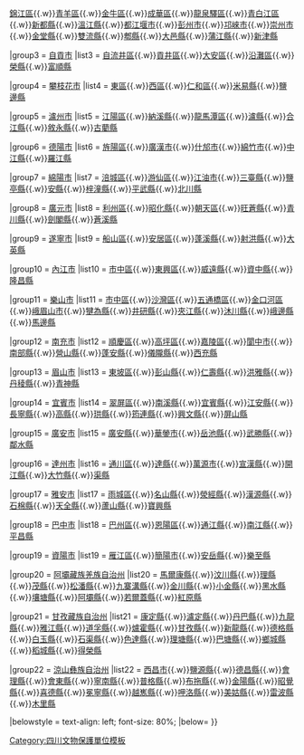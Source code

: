 {{Navbox
|name = 四川省各市縣不可移動文物名錄
|title = [[四川省]]各市縣不可移動文物名錄
|above = 
|image = [[File:China_Chongqing.svg|80px]]
|state = {{{state<includeonly>|collapsed</includeonly>}}}

|group1style = background: #ececec; vertical-align: text-top; text-align: center;
|group1 = 市縣
|list1style = background: #ececec; vertical-align: text-top; text-align: center;
|list1 = [[市]]、[[區]]、[[自治州]]、[[自治縣]]、[[縣]]

|group2 = [[成都市不可移動文物名錄|成都市]]
|list2 = [[武侯區不可移動文物名錄|武侯區]]{{.w}}[[錦江區不可移動文物名錄|錦江區]]{{.w}}[[青羊區不可移動文物名錄|青羊區]]{{.w}}[[金牛區不可移動文物名錄|金牛區]]{{.w}}[[成華區不可移動文物名錄|成華區]]{{.w}}[[龍泉驛區不可移動文物名錄|龍泉驛區]]{{.w}}[[青白江區不可移動文物名錄|青白江區]]{{.w}}[[新都縣不可移動文物名錄|新都縣]]{{.w}}[[溫江縣不可移動文物名錄|溫江縣]]{{.w}}[[都江堰市不可移動文物名錄|都江堰市]]{{.w}}[[彭州市不可移動文物名錄|彭州市]]{{.w}}[[邛崍市不可移動文物名錄|邛崍市]]{{.w}}[[崇州市不可移動文物名錄|崇州市]]{{.w}}[[金堂縣不可移動文物名錄|金堂縣]]{{.w}}[[雙流縣不可移動文物名錄|雙流縣]]{{.w}}[[郫縣不可移動文物名錄|郫縣]]{{.w}}[[大邑縣不可移動文物名錄|大邑縣]]{{.w}}[[蒲江縣不可移動文物名錄|蒲江縣]]{{.w}}[[新津縣不可移動文物名錄|新津縣]]

|group3 = [[自貢市不可移動文物名錄|自貢市]]
|list3 = [[自流井區不可移動文物名錄|自流井區]]{{.w}}[[貢井區不可移動文物名錄|貢井區]]{{.w}}[[自貢市大安區不可移動文物名錄|大安區]]{{.w}}[[沿灘區不可移動文物名錄|沿灘區]]{{.w}}[[榮縣不可移動文物名錄|榮縣]]{{.w}}[[富順縣不可移動文物名錄|富順縣]]

|group4 = [[攀枝花市不可移動文物名錄|攀枝花市]] 
|list4 = [[攀枝花市東區不可移動文物名錄|東區]]{{.w}}[[攀枝花市西區不可移動文物名錄|西區]]{{.w}}[[仁和區不可移動文物名錄|仁和區]]{{.w}}[[米易縣不可移動文物名錄|米易縣]]{{.w}}[[鹽邊縣不可移動文物名錄|鹽邊縣]]

|group5 = [[瀘州市不可移動文物名錄|瀘州市]]
|list5 = [[江陽區不可移動文物名錄|江陽區]]{{.w}}[[納溪縣不可移動文物名錄|納溪縣]]{{.w}}[[龍馬潭區不可移動文物名錄|龍馬潭區]]{{.w}}[[瀘縣不可移動文物名錄|瀘縣]]{{.w}}[[合江縣不可移動文物名錄|合江縣]]{{.w}}[[敘永縣不可移動文物名錄|敘永縣]]{{.w}}[[古藺縣不可移動文物名錄|古藺縣]]

|group6 = [[德陽市不可移動文物名錄|德陽市]]
|list6 = [[旌陽區不可移動文物名錄|旌陽區]]{{.w}}[[廣漢市不可移動文物名錄|廣漢市]]{{.w}}[[什邡市不可移動文物名錄|什邡市]]{{.w}}[[綿竹市不可移動文物名錄|綿竹市]]{{.w}}[[中江縣不可移動文物名錄|中江縣]]{{.w}}[[羅江縣不可移動文物名錄|羅江縣]]

|group7 = [[綿陽市不可移動文物名錄|綿陽市]]
|list7 = [[涪城區不可移動文物名錄|涪城區]]{{.w}}[[游仙區不可移動文物名錄|游仙區]]{{.w}}[[江油市不可移動文物名錄|江油市]]{{.w}}[[三臺縣不可移動文物名錄|三臺縣]]{{.w}}[[鹽亭縣不可移動文物名錄|鹽亭縣]]{{.w}}[[安縣不可移動文物名錄|安縣]]{{.w}}[[梓潼縣不可移動文物名錄|梓潼縣]]{{.w}}[[平武縣不可移動文物名錄|平武縣]]{{.w}}[[北川縣不可移動文物名錄|北川縣]]

|group8 = [[廣元市不可移動文物名錄|廣元市]]
|list8 = [[利州區不可移動文物名錄|利州區]]{{.w}}[[昭化縣不可移動文物名錄|昭化縣]]{{.w}}[[朝天區不可移動文物名錄|朝天區]]{{.w}}[[旺蒼縣不可移動文物名錄|旺蒼縣]]{{.w}}[[青川縣不可移動文物名錄|青川縣]]{{.w}}[[劍閣縣不可移動文物名錄|劍閣縣]]{{.w}}[[蒼溪縣不可移動文物名錄|蒼溪縣]]

|group9 = [[遂寧市不可移動文物名錄|遂寧市]]
|list9 = [[船山區不可移動文物名錄|船山區]]{{.w}}[[安居區不可移動文物名錄|安居區]]{{.w}}[[蓬溪縣不可移動文物名錄|蓬溪縣]]{{.w}}[[射洪縣不可移動文物名錄|射洪縣]]{{.w}}[[大英縣不可移動文物名錄|大英縣]]

|group10 = [[內江市不可移動文物名錄|內江市]]
|list10 = [[內江市市中區不可移動文物名錄|市中區]]{{.w}}[[東興區不可移動文物名錄|東興區]]{{.w}}[[威遠縣不可移動文物名錄|威遠縣]]{{.w}}[[資中縣不可移動文物名錄|資中縣]]{{.w}}[[隆昌縣不可移動文物名錄|隆昌縣]]

|group11 = [[樂山市不可移動文物名錄|樂山市]]
|list11 = [[樂山市市中區不可移動文物名錄|市中區]]{{.w}}[[沙灣區不可移動文物名錄|沙灣區]]{{.w}}[[五通橋區不可移動文物名錄|五通橋區]]{{.w}}[[金口河區不可移動文物名錄|金口河區]]{{.w}}[[峨眉山市不可移動文物名錄|峨眉山市]]{{.w}}[[犍為縣不可移動文物名錄|犍為縣]]{{.w}}[[井研縣不可移動文物名錄|井研縣]]{{.w}}[[夾江縣不可移動文物名錄|夾江縣]]{{.w}}[[沐川縣不可移動文物名錄|沐川縣]]{{.w}}[[峨邊縣不可移動文物名錄|峨邊縣]]{{.w}}[[馬邊彝族自治縣不可移動文物名錄|馬邊縣]]

|group12 = [[南充市不可移動文物名錄|南充市]]
|list12 = [[順慶區不可移動文物名錄|順慶區]]{{.w}}[[高坪區不可移動文物名錄|高坪區]]{{.w}}[[嘉陵區不可移動文物名錄|嘉陵區]]{{.w}}[[閬中市不可移動文物名錄|閬中市]]{{.w}}[[南部縣不可移動文物名錄|南部縣]]{{.w}}[[營山縣不可移動文物名錄|營山縣]]{{.w}}[[蓬安縣不可移動文物名錄|蓬安縣]]{{.w}}[[儀隴縣不可移動文物名錄|儀隴縣]]{{.w}}[[西充縣不可移動文物名錄|西充縣]]

|group13 = [[眉山市不可移動文物名錄|眉山市]]
|list13 = [[東坡區不可移動文物名錄|東坡區]]{{.w}}[[彭山縣不可移動文物名錄|彭山縣]]{{.w}}[[仁壽縣不可移動文物名錄|仁壽縣]]{{.w}}[[洪雅縣不可移動文物名錄|洪雅縣]]{{.w}}[[丹稜縣不可移動文物名錄|丹稜縣]]{{.w}}[[青神縣不可移動文物名錄|青神縣]]

|group14 = [[宜賓市不可移動文物名錄|宜賓市]]
|list14 = [[翠屏區不可移動文物名錄|翠屏區]]{{.w}}[[南溪縣不可移動文物名錄|南溪縣]]{{.w}}[[宜賓縣不可移動文物名錄|宜賓縣]]{{.w}}[[江安縣不可移動文物名錄|江安縣]]{{.w}}[[長寧縣不可移動文物名錄|長寧縣]]{{.w}}[[高縣不可移動文物名錄|高縣]]{{.w}}[[珙縣不可移動文物名錄|珙縣]]{{.w}}[[筠連縣不可移動文物名錄|筠連縣]]{{.w}}[[興文縣不可移動文物名錄|興文縣]]{{.w}}[[屏山縣不可移動文物名錄|屏山縣]]

|group15 = [[廣安市不可移動文物名錄|廣安市]]
|list15 = [[廣安縣不可移動文物名錄|廣安縣]]{{.w}}[[華鎣市不可移動文物名錄|華鎣市]]{{.w}}[[岳池縣不可移動文物名錄|岳池縣]]{{.w}}[[武勝縣不可移動文物名錄|武勝縣]]{{.w}}[[鄰水縣不可移動文物名錄|鄰水縣]]

|group16 = [[達州市不可移動文物名錄|達州市]]
|list16 = [[通川區不可移動文物名錄|通川區]]{{.w}}[[達縣不可移動文物名錄|達縣]]{{.w}}[[萬源市不可移動文物名錄|萬源市]]{{.w}}[[宣漢縣不可移動文物名錄|宣漢縣]]{{.w}}[[開江縣不可移動文物名錄|開江縣]]{{.w}}[[大竹縣不可移動文物名錄|大竹縣]]{{.w}}[[渠縣不可移動文物名錄|渠縣]]

|group17 = [[雅安市不可移動文物名錄|雅安市]]
|list17 = [[雨城區不可移動文物名錄|雨城區]]{{.w}}[[名山縣不可移動文物名錄|名山縣]]{{.w}}[[滎經縣不可移動文物名錄|滎經縣]]{{.w}}[[漢源縣不可移動文物名錄|漢源縣]]{{.w}}[[石棉縣不可移動文物名錄|石棉縣]]{{.w}}[[天全縣不可移動文物名錄|天全縣]]{{.w}}[[蘆山縣不可移動文物名錄|蘆山縣]]{{.w}}[[寶興縣不可移動文物名錄|寶興縣]]

|group18 = [[巴中市不可移動文物名錄|巴中市]]
|list18 = [[巴州區不可移動文物名錄|巴州區]]{{.w}}[[恩陽區不可移動文物名錄|恩陽區]]{{.w}}[[通江縣不可移動文物名錄|通江縣]]{{.w}}[[南江縣不可移動文物名錄|南江縣]]{{.w}}[[平昌縣不可移動文物名錄|平昌縣]]

|group19 = [[資陽市不可移動文物名錄|資陽市]]
|list19 = [[雁江區不可移動文物名錄|雁江區]]{{.w}}[[簡陽市不可移動文物名錄|簡陽市]]{{.w}}[[安岳縣不可移動文物名錄|安岳縣]]{{.w}}[[樂至縣不可移動文物名錄|樂至縣]]

|group20 = [[阿壩藏族羌族自治州不可移動文物名錄|阿壩藏族羌族自治州]]
|list20 = [[馬爾康縣不可移動文物名錄|馬爾康縣]]{{.w}}[[汶川縣不可移動文物名錄|汶川縣]]{{.w}}[[理縣不可移動文物名錄|理縣]]{{.w}}[[茂縣不可移動文物名錄|茂縣]]{{.w}}[[松潘縣不可移動文物名錄|松潘縣]]{{.w}}[[九寨溝縣不可移動文物名錄|九寨溝縣]]{{.w}}[[金川縣不可移動文物名錄|金川縣]]{{.w}}[[小金縣不可移動文物名錄|小金縣]]{{.w}}[[黑水縣不可移動文物名錄|黑水縣]]{{.w}}[[壤塘縣不可移動文物名錄|壤塘縣]]{{.w}}[[阿壩縣不可移動文物名錄|阿壩縣]]{{.w}}[[若爾蓋縣不可移動文物名錄|若爾蓋縣]]{{.w}}[[紅原縣不可移動文物名錄|紅原縣]]

|group21 = [[甘孜藏族自治州不可移動文物名錄|甘孜藏族自治州]]
|list21 = [[康定縣不可移動文物名錄|康定縣]]{{.w}}[[瀘定縣不可移動文物名錄|瀘定縣]]{{.w}}[[丹巴縣不可移動文物名錄|丹巴縣]]{{.w}}[[九龍縣不可移動文物名錄|九龍縣]]{{.w}}[[雅江縣不可移動文物名錄|雅江縣]]{{.w}}[[道孚縣不可移動文物名錄|道孚縣]]{{.w}}[[爐霍縣不可移動文物名錄|爐霍縣]]{{.w}}[[甘孜縣不可移動文物名錄|甘孜縣]]{{.w}}[[新龍縣不可移動文物名錄|新龍縣]]{{.w}}[[德格縣不可移動文物名錄|德格縣]]{{.w}}[[白玉縣不可移動文物名錄|白玉縣]]{{.w}}[[石渠縣不可移動文物名錄|石渠縣]]{{.w}}[[色達縣不可移動文物名錄|色達縣]]{{.w}}[[理塘縣不可移動文物名錄|理塘縣]]{{.w}}[[巴塘縣不可移動文物名錄|巴塘縣]]{{.w}}[[鄉城縣不可移動文物名錄|鄉城縣]]{{.w}}[[稻城縣不可移動文物名錄|稻城縣]]{{.w}}[[得榮縣不可移動文物名錄|得榮縣]]

|group22 = [[涼山彝族自治州不可移動文物名錄|涼山彝族自治州]]
|list22 = [[西昌市不可移動文物名錄|西昌市]]{{.w}}[[鹽源縣不可移動文物名錄|鹽源縣]]{{.w}}[[德昌縣不可移動文物名錄|德昌縣]]{{.w}}[[會理縣不可移動文物名錄|會理縣]]{{.w}}[[會東縣不可移動文物名錄|會東縣]]{{.w}}[[寧南縣不可移動文物名錄|寧南縣]]{{.w}}[[普格縣不可移動文物名錄|普格縣]]{{.w}}[[布拖縣不可移動文物名錄|布拖縣]]{{.w}}[[金陽縣不可移動文物名錄|金陽縣]]{{.w}}[[昭覺縣不可移動文物名錄|昭覺縣]]{{.w}}[[喜德縣不可移動文物名錄|喜德縣]]{{.w}}[[冕寧縣不可移動文物名錄|冕寧縣]]{{.w}}[[越嶲縣不可移動文物名錄|越嶲縣]]{{.w}}[[呷洛縣不可移動文物名錄|呷洛縣]]{{.w}}[[美姑縣不可移動文物名錄|美姑縣]]{{.w}}[[雷波縣不可移動文物名錄|雷波縣]]{{.w}}[[木里縣不可移動文物名錄|木里縣]]

|belowstyle = text-align: left; font-size: 80%;
|below= 
}}
<noinclude>
[[Category:四川文物保護單位模板]]
</noinclude>